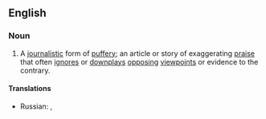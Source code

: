 ==English==

===Noun===
{{en-noun|sg=puff piece}}

# A [[journalistic]] form of [[puffery]]; an article or story of exaggerating [[praise]] that often [[ignore]]s or [[downplay]]s [[opposing]] [[viewpoint]]s or evidence to the contrary.

====Translations====
{{trans-top|journalistic puffery}}
* Russian: {{t+|ru|джинса|f|tr=džinsá|sc=Cyrl}}, {{t-|ru|заказуха|f|tr=zakazúxa|sc=Cyrl}}
{{trans-mid}}
{{trans-bottom}}